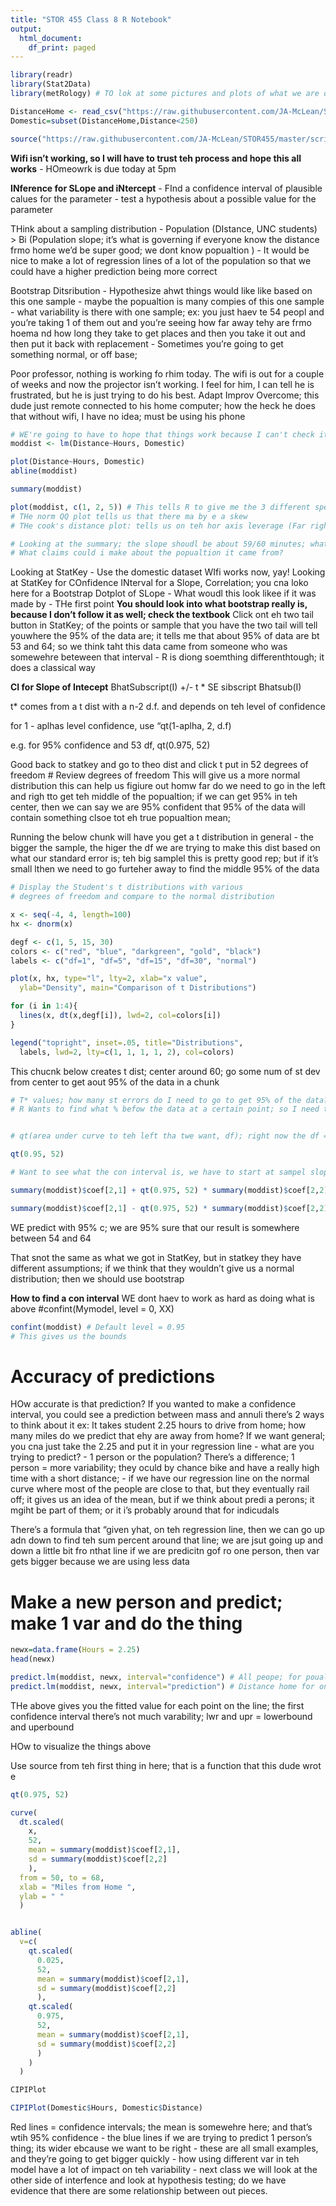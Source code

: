```yaml
---
title: "STOR 455 Class 8 R Notebook"
output:
  html_document:
    df_print: paged
---
```


```r
library(readr)
library(Stat2Data)
library(metRology) # TO lok at some pictures and plots of what we are doing today 

DistanceHome <- read_csv("https://raw.githubusercontent.com/JA-McLean/STOR455/master/data/DistanceHome.csv")
Domestic=subset(DistanceHome,Distance<250)

source("https://raw.githubusercontent.com/JA-McLean/STOR455/master/scripts/CIPIPlot.R") # Read in the file and cna call the ufnctiona s you would 
```
**Wifi isn't working, so I will have to trust teh process and hope this all works**
- HOmeowrk is due today at 5pm

**INference for SLope and iNtercept** 
- FInd a confidence interval of plausible calues for the parameter 
- test a hypothesis about a possible value for the parameter 

THink about a sampling distribution 
- Population (DIstance, UNC students) > Bi (Population slope; it's what is governing if everyone know the distance frmo home we'd be super good; we dont know popualtion ) 
    - It would be nice to make a lot of regression lines of a lot of the population so that we could have a higher prediction being more correct 
    
Bootstrap Ditsribution 
- Hypothesize ahwt things would like like based on this one sample 
- maybe the popualtion is many compies of this one sample 
- what variability is there with one sample; ex: you just haev te 54 peopl and you're taking 1 of them out and you're seeing how far away tehy are frmo hoema nd how long they take to get places and then you take it out and then put it back with replacement 
- Sometimes you're going to get something normal, or off base;

Poor professor, nothing is working fo rhim today.  The wifi is out for a couple of weeks and now the projector isn't working.  I feel for him, I can tell he is frustrated, but he is just trying to do his best. Adapt Improv Overcome; this dude just remote connected to his home computer; how the heck he does that without wifi, I have no idea; must be using his phone 


```r
# WE're going to have to hope that things work because I can't check it now; so dont trust these notes too much; check teh prefilled 
moddist <- lm(Distance~Hours, Domestic)

plot(Distance~Hours, Domestic)
abline(moddist)

summary(moddist)

plot(moddist, c(1, 2, 5)) # This tells R to give me the 3 different specific residual plots that I want 
# THe norm QQ plot tells us that there ma by e a skew
# THe cook's distance plot: tells us on teh hor axis leverage (Far right = high leverage); vert axis = stand residual (Outliers); 

# Looking at the summary; the slope shoudl be about 59/60 minutes; what do I think teh population value is? 
# What claims could i make about the popualtion it came from? 
```
Looking at StatKey 
- Use the domestic dataset 
WIfi works now, yay!
Looking at StatKey for COnfidence INterval for a Slope, Correlation; you cna loko here for a Bootstrap Dotplot of SLope 
- What woudl this look likee if it was made by 
- THe first point 
**You should look into what bootstrap really is, because I don't follow it as well; check the textbook** 
Click ont eh two tail button in StatKey; of the points or sample that you have the two tail will tell youwhere the 95% of the data are; it tells me that about 95% of data are bt 53 and 64; so we think taht this data came from someone who was somewehre beteween that interval 
- R is diong soemthing differenthtough; it does a  classical way 

**CI for Slope of Intecept** 
BhatSubscript(I) +/- t * SE sibscript Bhatsub(I) 

t* comes from a t dist with a n-2 d.f. and depends on teh level of confidence 

for 1 - aplhas level confidence, use "qt(1-aplha, 2, d.f)

e.g. for 95% confidence and 53 df, qt(0.975, 52)

Good back to statkey and go to theo dist and click t 
put in 52 degrees of freedom 
# Review degrees of freedom 
This will give us a more normal distribution 
this can help us figiure out homw far do we need to go in the left and righ tto get teh middle of the popualtion; if we can get 95% in teh center, then we can say we are 95% confident that 95% of the data will contain something clsoe tot eh true popualtion mean; 


Running the below chunk will have you get a t distribution in general 
- the bigger the sample, the higer the df 
we are trying to make this dist based on what our standard error is; teh big samplel this is pretty good rep; but if it's small lthen we need to go furteher away to find the middle 95% of the data 
```r
# Display the Student's t distributions with various
# degrees of freedom and compare to the normal distribution

x <- seq(-4, 4, length=100)
hx <- dnorm(x)

degf <- c(1, 5, 15, 30)
colors <- c("red", "blue", "darkgreen", "gold", "black")
labels <- c("df=1", "df=5", "df=15", "df=30", "normal")

plot(x, hx, type="l", lty=2, xlab="x value",
  ylab="Density", main="Comparison of t Distributions")

for (i in 1:4){
  lines(x, dt(x,degf[i]), lwd=2, col=colors[i])
}

legend("topright", inset=.05, title="Distributions",
  labels, lwd=2, lty=c(1, 1, 1, 1, 2), col=colors)
```
This chucnk below creates t dist; center around 60; go some num of st dev from center to get aout 95% of the data in a chunk 
```r
# T* values; how many st errors do I need to go to get 95% of the data? 
# R Wants to find what % befow the data at a certain point; so I need to cal the tails 


# qt(area under curve to teh left tha twe want, df); right now the df = SAMPLE SIZE - 2 

qt(0.95, 52)

# Want to see what the con interval is, we have to start at sampel slope 

summary(moddist)$coef[2,1] + qt(0.975, 52) * summary(moddist)$coef[2,2] # Upperbound

summary(moddist)$coef[2,1] - qt(0.975, 52) * summary(moddist)$coef[2,2] # Lowerbound 
```
WE predict with 95% c; we are 95% sure that our result is somewhere between 54 and 64

That snot the same as what we got in StatKey, but in statkey they have different assumptions; if we think that they wouldn't give us a normal distribution; then we should use bootstrap 

**How to find a con interval** 
WE dont haev to work as hard as doing what is above 
#confint(Mymodel, level = 0, XX) 

```r
confint(moddist) # Default level = 0.95
# This gives us the bounds 
```
# Accuracy of predictions 
HOw accurate is that prediction? 
If you wanted to make a confidence interval, you could see a prediction between mass and annuli 
there's 2 ways to think about it 
ex: It takes  student 2.25 hours to drive from home; how many miles do we predict that ehy are away from home? 
If we want general; you cna just take the 2.25 and put it in your regression line 
- what are you trying to predict? 
- 1 person or the population? There's a difference; 1 person = more variability; they oculd by chance bike and have a really high time with a short distance; 
- if we have our regression line on the normal curve where most of the people are close to that, but they eventually rail off; it gives us an idea of the mean, but if we think about predi a perons; it mgiht be part of them; or it i's probably around that for indicudals 

There's a formula that "given yhat, on teh regression line, then we can go up adn down to find teh sum percent around that line; we are jsut going up and down a little bit fro nthat line 
if we are predicitn gof ro one person, then var gets bigger because we are using less data 

# Make  a new person and predict; make 1 var and do the thing 

```r
newx=data.frame(Hours = 2.25)
head(newx)

predict.lm(moddist, newx, interval="confidence") # All peope; for poualtion 
predict.lm(moddist, newx, interval="prediction") # Distance home for one spec person 
```
THe above gives you the fitted value for each point on the line; the first confidence interval there's not much varability; lwr and upr = lowerbound and uperbound 

HOw to visualize the things above 

Use source from teh first thing in here; that is a function that this dude wrot e

```r
qt(0.975, 52)

curve(
  dt.scaled(
    x, 
    52,
    mean = summary(moddist)$coef[2,1],
    sd = summary(moddist)$coef[2,2]
    ), 
  from = 50, to = 68,
  xlab = "Miles from Home ",
  ylab = " "
  )


abline(
  v=c(
    qt.scaled(
      0.025, 
      52, 
      mean = summary(moddist)$coef[2,1], 
      sd = summary(moddist)$coef[2,2]
      ),
    qt.scaled(
      0.975, 
      52, 
      mean = summary(moddist)$coef[2,1], 
      sd = summary(moddist)$coef[2,2]
      )
    )
  )
```

```r

CIPIPlot

CIPIPlot(Domestic$Hours, Domestic$Distance)
```

Red lines = confidence intervals; the mean is somewehre here; and that's wtih 95% confidence 
- the blue lines if we are trying to predict 1 person's thing; its wider ebcause we want to be right 
- these are all small examples, and they're going to get bigger quickly 
- how using different var in teh model have a lot of impact on teh variability 
- next class we will look at the other side of interfence and look at hypothesis testing; do we have evidence that there are some relationship between out pieces. 

